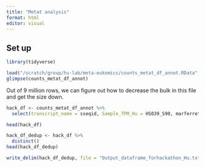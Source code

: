 ```yaml
---
title: "Metat analysis"
format: html
editor: visual
---
```


## Set up
```r
library(tidyverse)
```
```r
load("/scratch/group/hu-lab/meta-eukomics/counts_metat_df_annot.RData", verbose = TRUE)
glimpse(counts_metat_df_annot)
```
 Out of 9 million rows, we can figure out how to decrease the bulk in this file and get the size down. 
 
```r
hack_df <- counts_metat_df_annot %>% 
  select(transcript_name = sseqid, Sample_TPM_Hu = HS039_S90, marferret_name, pr2_taxonomy, pfam_name, pfam_id)
```

```r
head(hack_df)
```
```r
hack_df_dedup <- hack_df %>% 
  distinct()
head(hack_df_dedup)  
```
```r
write_delim(hack_df_dedup, file = "Output_dataframe_forhackathon_Hu.txt")
```
 